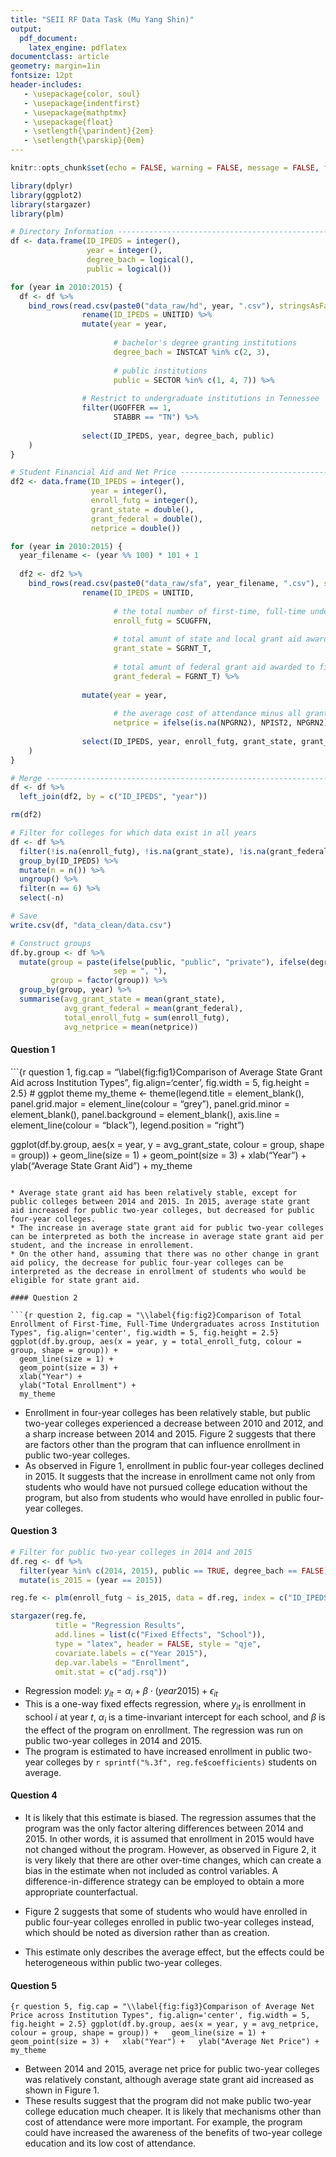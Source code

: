 ```yaml
---
title: "SEII RF Data Task (Mu Yang Shin)"
output: 
  pdf_document:
    latex_engine: pdflatex
documentclass: article
geometry: margin=1in
fontsize: 12pt
header-includes:
   - \usepackage{color, soul}
   - \usepackage{indentfirst}
   - \usepackage{mathptmx}
   - \usepackage{float}
   - \setlength{\parindent}{2em}
   - \setlength{\parskip}{0em}
---
```


```r
knitr::opts_chunk$set(echo = FALSE, warning = FALSE, message = FALSE, fig.pos = 'H')

library(dplyr)
library(ggplot2)
library(stargazer)
library(plm)
```

```r
# Directory Information -----------------------------------------------------------------
df <- data.frame(ID_IPEDS = integer(),
                 year = integer(),
                 degree_bach = logical(),
                 public = logical())

for (year in 2010:2015) {
  df <- df %>%
    bind_rows(read.csv(paste0("data_raw/hd", year, ".csv"), stringsAsFactors = F) %>%
                rename(ID_IPEDS = UNITID) %>%
                mutate(year = year,
                       
                       # bachelor's degree granting institutions
                       degree_bach = INSTCAT %in% c(2, 3),
                       
                       # public institutions
                       public = SECTOR %in% c(1, 4, 7)) %>%
                
                # Restrict to undergraduate institutions in Tennessee
                filter(UGOFFER == 1,
                       STABBR == "TN") %>%
                
                select(ID_IPEDS, year, degree_bach, public)
    )
}

# Student Financial Aid and Net Price ----------------------------------------------------
df2 <- data.frame(ID_IPEDS = integer(),
                  year = integer(),
                  enroll_futg = integer(),
                  grant_state = double(),
                  grant_federal = double(),
                  netprice = double())

for (year in 2010:2015) {
  year_filename <- (year %% 100) * 101 + 1
  
  df2 <- df2 %>%
    bind_rows(read.csv(paste0("data_raw/sfa", year_filename, ".csv"), stringsAsFactors = F) %>%
                rename(ID_IPEDS = UNITID,
                       
                       # the total number of first-time, full-time undergraduates
                       enroll_futg = SCUGFFN,
                       
                       # total amunt of state and local grant aid awarded to first-time, full-time undergraduates
                       grant_state = SGRNT_T,
                       
                       # total amunt of federal grant aid awarded to first-time, full-time undergraduates
                       grant_federal = FGRNT_T) %>%
                
                mutate(year = year,
                       
                       # the average cost of attendance minus all grant and scholarship aid: NPIST2 (public), NPGRN2(others)
                       netprice = ifelse(is.na(NPGRN2), NPIST2, NPGRN2)) %>%
                
                select(ID_IPEDS, year, enroll_futg, grant_state, grant_federal, netprice)
    )
}

# Merge -----------------------------------------------------------------------------------
df <- df %>%
  left_join(df2, by = c("ID_IPEDS", "year"))

rm(df2)

# Filter for colleges for which data exist in all years
df <- df %>%
  filter(!is.na(enroll_futg), !is.na(grant_state), !is.na(grant_federal), !is.na(netprice)) %>%
  group_by(ID_IPEDS) %>%
  mutate(n = n()) %>%
  ungroup() %>%
  filter(n == 6) %>%
  select(-n)

# Save
write.csv(df, "data_clean/data.csv")
```

```r
# Construct groups
df.by.group <- df %>%
  mutate(group = paste(ifelse(public, "public", "private"), ifelse(degree_bach, "four-year", "two-year"), 
                       sep = ", "),
         group = factor(group)) %>%
  group_by(group, year) %>%
  summarise(avg_grant_state = mean(grant_state), 
            avg_grant_federal = mean(grant_federal),
            total_enroll_futg = sum(enroll_futg),
            avg_netprice = mean(netprice))
```

#### Question 1

```{r question 1, fig.cap = "\\label{fig:fig1}Comparison of Average State Grant Aid across Institution Types", fig.align='center', fig.width = 5, fig.height = 2.5}
# ggplot theme
my_theme <- theme(legend.title = element_blank(), panel.grid.major = element_line(colour = "grey"),
                  panel.grid.minor = element_blank(), panel.background = element_blank(), axis.line = element_line(colour = "black"),
                  legend.position = "right")

ggplot(df.by.group, aes(x = year, y = avg_grant_state, colour = group, shape = group)) +
  geom_line(size = 1) +
  geom_point(size = 3) +
  xlab("Year") +
  ylab("Average State Grant Aid") +
  my_theme
```

* Average state grant aid has been relatively stable, except for public colleges between 2014 and 2015. In 2015, average state grant aid increased for public two-year colleges, but decreased for public four-year colleges.
* The increase in average state grant aid for public two-year colleges can be interpreted as both the increase in average state grant aid per student, and the increase in enrollement.
* On the other hand, assuming that there was no other change in grant aid policy, the decrease for public four-year colleges can be interpreted as the decrease in enrollment of students who would be eligible for state grant aid.

#### Question 2

```{r question 2, fig.cap = "\\label{fig:fig2}Comparison of Total Enrollment of First-Time, Full-Time Undergraduates across Institution Types", fig.align='center', fig.width = 5, fig.height = 2.5}
ggplot(df.by.group, aes(x = year, y = total_enroll_futg, colour = group, shape = group)) +
  geom_line(size = 1) +
  geom_point(size = 3) +
  xlab("Year") +
  ylab("Total Enrollment") +
  my_theme
```

* Enrollment in four-year colleges has been relatively stable, but public two-year colleges experienced a decrease between 2010 and 2012, and a sharp increase between 2014 and 2015. Figure 2 suggests that there are factors other than the program that can influence enrollment in public two-year colleges.
* As observed in Figure 1, enrollment in public four-year colleges declined in 2015. It suggests that the increase in enrollment came not only from students who would have not pursued college education without the program, but also from students who would have enrolled in public four-year colleges.

#### Question 3

```r
# Filter for public two-year colleges in 2014 and 2015
df.reg <- df %>% 
  filter(year %in% c(2014, 2015), public == TRUE, degree_bach == FALSE) %>%
  mutate(is_2015 = (year == 2015))

reg.fe <- plm(enroll_futg ~ is_2015, data = df.reg, index = c("ID_IPEDS"), model = "within", effect = "individual")

stargazer(reg.fe,
          title = "Regression Results",
          add.lines = list(c("Fixed Effects", "School")),
          type = "latex", header = FALSE, style = "qje",
          covariate.labels = c("Year 2015"), 
          dep.var.labels = "Enrollment",
          omit.stat = c("adj.rsq"))
```

* Regression model: $y_{it} = \alpha_i + \beta \cdot (year 2015) + \epsilon_{it}$
* This is a one-way fixed effects regression, where $y_{it}$ is enrollment in school $i$ at year $t$, $\alpha_i$ is a time-invariant intercept for each school, and $\beta$ is the effect of the program on enrollment. The regression was run on public two-year colleges in 2014 and 2015.
* The program is estimated to have increased enrollment in public two-year colleges by `r sprintf("%.3f", reg.fe$coefficients)` students on average. 

#### Question 4

* It is likely that this estimate is biased. The regression assumes that the program was the only factor altering differences between 2014 and 2015. In other words, it is assumed that enrollment in 2015 would have not changed without the program. However, as observed in Figure 2, it is very likely that there are other over-time changes, which can create a bias in the estimate when not included as control variables. A difference-in-difference strategy can be employed to obtain a more appropriate counterfactual.

* Figure 2 suggests that some of students who would have enrolled in public four-year colleges enrolled in public two-year colleges instead, which should be noted as diversion rather than as creation.

* This estimate only describes the average effect, but the effects could be heterogeneous within public two-year colleges.

#### Question 5

```{r question 5, fig.cap = "\\label{fig:fig3}Comparison of Average Net Price across Institution Types", fig.align='center', fig.width = 5, fig.height = 2.5}
ggplot(df.by.group, aes(x = year, y = avg_netprice, colour = group, shape = group)) +
  geom_line(size = 1) +
  geom_point(size = 3) +
  xlab("Year") +
  ylab("Average Net Price") +
  my_theme
```

* Between 2014 and 2015, average net price for public two-year colleges was relatively constant, although average state grant aid increased as shown in Figure 1.
* These results suggest that the program did not make public two-year college education much cheaper. It is likely that mechanisms other than cost of attendance were more important. For example, the program could have increased the awareness of the benefits of two-year college education and its low cost of attendance. 
